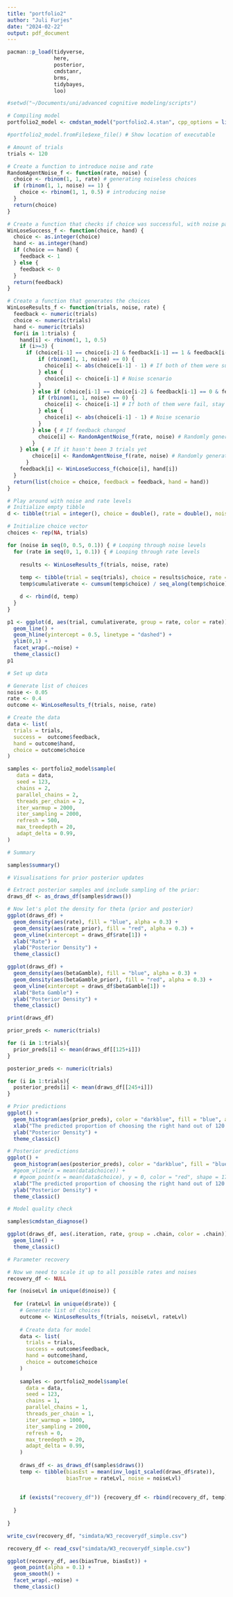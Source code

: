 ```yaml
---
title: "portfolio2"
author: "Juli Furjes"
date: "2024-02-22"
output: pdf_document
---
```


```r
pacman::p_load(tidyverse,
               here,
               posterior,
               cmdstanr,
               brms, 
               tidybayes, 
               loo)

#setwd("~/Documents/uni/advanced cognitive modeling/scripts")
```


```r
# Compiling model
portfolio2_model <- cmdstan_model("portfolio2.4.stan", cpp_options = list(stan_threads = TRUE), pedantic = TRUE)

#portfolio2_model.fromFile$exe_file() # Show location of executable
```
```r
# Amount of trials
trials <- 120

# Create a function to introduce noise and rate
RandomAgentNoise_f <- function(rate, noise) {
  choice <- rbinom(1, 1, rate) # generating noiseless choices
  if (rbinom(1, 1, noise) == 1) {
    choice <- rbinom(1, 1, 0.5) # introducing noise
  }
  return(choice)
}

# Create a function that checks if choice was successful, with noise parameter
WinLoseSuccess_f <- function(choice, hand) {
  choice <- as.integer(choice)
  hand <- as.integer(hand)
  if (choice == hand) {
    feedback <- 1
  } else {
    feedback <- 0
  }
  return(feedback)
}

# Create a function that generates the choices
WinLoseResults_f <- function(trials, noise, rate) {
  feedback <- numeric(trials)
  choice <- numeric(trials)
  hand <- numeric(trials)
  for(i in 1:trials) {
    hand[i] <- rbinom(1, 1, 0.5)
    if (i>=3) {
      if (choice[i-1] == choice[i-2] & feedback[i-1] == 1 & feedback[i-2] == 1) {
          if (rbinom(1, 1, noise) == 0) {
            choice[i] <- abs(choice[i-1] - 1) # If both of them were success, switch
          } else {
            choice[i] <- choice[i-1] # Noise scenario
          }
        } else if (choice[i-1] == choice[i-2] & feedback[i-1] == 0 & feedback[i-2] == 0) {
          if (rbinom(1, 1, noise) == 0) {
            choice[i] <- choice[i-1] # If both of them were fail, stay
          } else {
            choice[i] <- abs(choice[i-1] - 1) # Noise scenario
          }
        } else { # If feedback changed
          choice[i] <- RandomAgentNoise_f(rate, noise) # Randomly generate based on rate and noise
        }
    } else { # If it hasn't been 3 trials yet
        choice[i] <- RandomAgentNoise_f(rate, noise) # Randomly generate based on rate and noise
      }
    feedback[i] <- WinLoseSuccess_f(choice[i], hand[i])
  }
  return(list(choice = choice, feedback = feedback, hand = hand))
}
```

```r
# Play around with noise and rate levels
# Initialize empty tibble
d <- tibble(trial = integer(), choice = double(), rate = double(), noise = double(), cumulativerate = double())

# Initialize choice vector
choices <- rep(NA, trials)

for (noise in seq(0, 0.5, 0.1)) { # Looping through noise levels
  for (rate in seq(0, 1, 0.1)) { # Looping through rate levels
    
    results <- WinLoseResults_f(trials, noise, rate)
      
    temp <- tibble(trial = seq(trials), choice = results$choice, rate = rate, noise = noise)
    temp$cumulativerate <- cumsum(temp$choice) / seq_along(temp$choice)

    d <- rbind(d, temp)
  }
}

p1 <- ggplot(d, aes(trial, cumulativerate, group = rate, color = rate)) + 
  geom_line() + 
  geom_hline(yintercept = 0.5, linetype = "dashed") + 
  ylim(0,1) + 
  facet_wrap(.~noise) + 
  theme_classic()
p1
```

```r
# Set up data

# Generate list of choices
noise <- 0.05
rate <- 0.4
outcome <- WinLoseResults_f(trials, noise, rate)

# Create the data
data <- list(
  trials = trials,
  success =  outcome$feedback,
  hand = outcome$hand,
  choice = outcome$choice
)
```

```r
samples <- portfolio2_model$sample(
   data = data,
   seed = 123,
   chains = 2,
   parallel_chains = 2,
   threads_per_chain = 2,
   iter_warmup = 2000,
   iter_sampling = 2000,
   refresh = 500,
   max_treedepth = 20,
   adapt_delta = 0.99,
)
```

```r
# Summary

samples$summary()
```

```r
# Visualisations for prior posterior updates

# Extract posterior samples and include sampling of the prior:
draws_df <- as_draws_df(samples$draws())

# Now let's plot the density for theta (prior and posterior)
ggplot(draws_df) +
  geom_density(aes(rate), fill = "blue", alpha = 0.3) +
  geom_density(aes(rate_prior), fill = "red", alpha = 0.3) +
  geom_vline(xintercept = draws_df$rate[1]) +
  xlab("Rate") +
  ylab("Posterior Density") +
  theme_classic()

ggplot(draws_df) +
  geom_density(aes(betaGamble), fill = "blue", alpha = 0.3) +
  geom_density(aes(betaGamble_prior), fill = "red", alpha = 0.3) +
  geom_vline(xintercept = draws_df$betaGamble[1]) +
  xlab("Beta Gamble") +
  ylab("Posterior Density") +
  theme_classic()
```

```r
print(draws_df)

prior_preds <- numeric(trials)

for (i in 1:trials){
  prior_preds[i] <- mean(draws_df[[125+i]])
}

posterior_preds <- numeric(trials)

for (i in 1:trials){
  posterior_preds[i] <- mean(draws_df[[245+i]])
}

# Prior predictions
ggplot() +
  geom_histogram(aes(prior_preds), color = "darkblue", fill = "blue", alpha = 0.3) +
  xlab("The predicted proportion of choosing the right hand out of 120 trials") +
  ylab("Posterior Density") +
  theme_classic()

# Posterior predictions
ggplot() +
  geom_histogram(aes(posterior_preds), color = "darkblue", fill = "blue", alpha = 0.3) +
  #geom_vline(x = mean(data$choice)) +
  # #geom_point(x = mean(data$choice), y = 0, color = "red", shape = 17, size = 5) +
  xlab("The predicted proportion of choosing the right hand out of 120 trials") +
  ylab("Posterior Density") +
  theme_classic()
```

```r
# Model quality check

samples$cmdstan_diagnose()

ggplot(draws_df, aes(.iteration, rate, group = .chain, color = .chain)) +
  geom_line() +
  theme_classic()
```

```r
# Parameter recovery

# Now we need to scale it up to all possible rates and noises
recovery_df <- NULL

for (noiseLvl in unique(d$noise)) {
  
  for (rateLvl in unique(d$rate)) {
    # Generate list of choices
    outcome <- WinLoseResults_f(trials, noiseLvl, rateLvl)
  
    # Create data for model
    data <- list(
      trials = trials,
      success = outcome$feedback,
      hand = outcome$hand,
      choice = outcome$choice
    )
    
    samples <- portfolio2_model$sample(
      data = data,
      seed = 123,
      chains = 1,
      parallel_chains = 1,
      threads_per_chain = 1,
      iter_warmup = 1000,
      iter_sampling = 2000,
      refresh = 0,
      max_treedepth = 20,
      adapt_delta = 0.99,
    )
    
    draws_df <- as_draws_df(samples$draws()) 
    temp <- tibble(biasEst = mean(inv_logit_scaled(draws_df$rate)), 
                   biasTrue = rateLvl, noise = noiseLvl)
    
    
    if (exists("recovery_df")) {recovery_df <- rbind(recovery_df, temp)} else {recovery_df <- temp}
    
  }
  
}

write_csv(recovery_df, "simdata/W3_recoverydf_simple.csv")
```

```r
recovery_df <- read_csv("simdata/W3_recoverydf_simple.csv")

ggplot(recovery_df, aes(biasTrue, biasEst)) +
  geom_point(alpha = 0.1) +
  geom_smooth() +
  facet_wrap(.~noise) +
  theme_classic()
```

